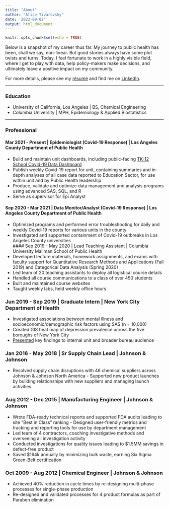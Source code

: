 ```yaml
---
title: "About"
author: "Alice Tivarovsky"
date: '2022-09-02'
output: html_document
---
```


```r
knitr::opts_chunk$set(echo = TRUE)
```
Below is a snapshot of my career thus far. My journey to public health has been, shall we say, non-linear. But good stories always have some plot twists and turns. Today, I feel fortunate to work in a highly visible field, where I get to play with data, help policy-makers make decisions, and ultimately leave a positive impact on my community. 

For more details, please see my [résumé](/pdf/Alice Tivarovsky Resume AUG 2022.pdf) and find me on [LinkedIn](https://www.linkedin.com/in/alice-tivarovsky-56281131/). 

***
### Education

* University of California, Los Angeles | BS, Chemical Engineering
* Columbia University | MPH, Epidemiology &  Applied Biostatistics

***

### Professional

#### Mar 2021 - Present | Epidemiologist (Covid-19 Response) | Los Angeles County Department of Public Health  
-	Build and maintain unit dashboards, including public-facing [TK-12 School Covid-19 Data Dashboard ](http://publichealth.lacounty.gov/media/coronavirus/education/index.htm)
-	Publish weekly Covid-19 report for unit, containing summaries and in-depth analyses of all case data reported to Education Sector, for use within unit and by Public Health leadership 
-	Produce, validate and optimize data management and analysis programs using advanced SAS, SQL, and R
-	Serve as supervisor for Epi Analyst

#### Sep 2020 - Mar 2021 | Data Monitor/Analyst (Covid-19 Response) | Los Angeles County Department of Public Health  
- Optimized programs and performed error troubleshooting for daily and weekly Covid-19 reports for various units in the county
- Investigated and supported containment of Covid-19 outbreaks in Los Angeles County universities                         
#### Sep 2019 - May 2020 | Lead Teaching Assistant | Columbia University Mailman School of Public Health
-	Developed lecture materials, homework assignments, and exams with faculty support for Quantitative Research Methods and Applications (Fall 2019) and Categorical Data Analysis (Spring 2020)
-	Led team of 20 teaching assistants to deploy all logistical course details
-	Handled all course communications to a class of over 450 students
-	Built and maintained course websites
-	Taught weekly labs, held weekly office hours

### Jun 2019 - Sep 2019 | Graduate Intern | New York City Department of Health
- Investigated associations between mental illness and socioeconomic/demographic risk factors using SAS (n = 10,000) 
- Created GIS heat map of depression prevalence across the five boroughs of New York City 
- [Presented](/pdf/Practicum_Poster_Alice_Tivarovsky.pdf) key findings to internal unit and broader bureau audience 

### Jan 2016 - May 2018 | Sr Supply Chain Lead | Johnson & Johnson  
- Resolved supply chain disruptions with 46 chemical suppliers across Johnson & Johnson North America - Supported new product launches by building relationships with new suppliers and managing launch activities        

### Aug 2012 - Dec 2015 | Manufacturing Engineer | Johnson & Johnson  
- Wrote FDA-ready technical reports and supported FDA audits leading to site “Best in Class” ranking - Designed user-friendly metrics and tracking and reporting tools for use by department management 
- Led team of 4 contractors, coaching investigative methods and overseeing all investigation activity
- Conducted investigations for quality issues leading to $1.5MM savings in defect-free product 
- Saved $164k annually by minimizing bulk waste, earning Six Sigma Green-Belt certification  

### Oct 2009 - Aug 2012 | Chemical Engineer | Johnson & Johnson  
- Achieved 40% reduction in cycle times by re-designing multi-phase processes for single-phase production 
- Re-designed and validated processes for 4 product formulas as part of Paraben elimination
